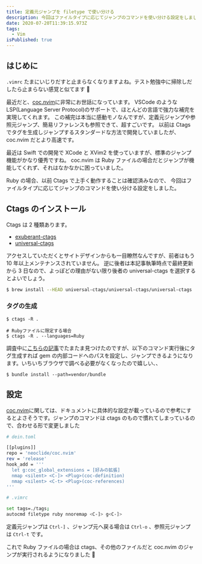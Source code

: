 ```yaml
---
title: 定義元ジャンプを filetype で使い分ける
description: 今回はファイルタイプに応じてジャンプのコマンドを使い分ける設定をしました。
date: 2020-07-20T11:39:15.973Z
tags:
  - Vim
isPublished: true
---
```


## はじめに

`.vimrc` たまにいじりだすと止まらなくなりますよね。テスト勉強中に掃除しだしたら止まらない感覚と似てます 🤔

最近だと、[coc.nvim](https://github.com/neoclide/coc.nvim)に非常にお世話になっています。
VSCode のような LSP(Language Server Protocol)のサポートで、ほとんどの言語で強力な補完を実現してくれます。
この補完は本当に感動モノなんですが、定義元ジャンプや参照元ジャンプ、簡易リファレンスも参照できて、超すごいです。
以前は Ctags でタグを生成しジャンプするスタンダードな方法で開発していましたが、coc.nvim だとより高速です。

最近は Swift での開発で XCode と XVim2 を使っていますが、標準のジャンプ機能がかなり優秀ですね。
coc.nvim は Ruby ファイルの場合だとジャンプが機能してくれず、それはなかなかに困っていました。

Ruby の場合、以前 Ctags で上手く動作することは確認済みなので、
今回はファイルタイプに応じてジャンプのコマンドを使い分ける設定をしました。

## Ctags のインストール

Ctags は 2 種類あります。

- [exuberant-ctags](http://ctags.sourceforge.net/)
- [universal-ctags](https://ctags.io/)

アクセスしていただくとサイトデザインからも一目瞭然なんですが、前者はもう 10 年以上メンテナンスされていません。
逆に後者は本記事執筆時点で最終更新から 3 日なので、よっぽどの理由がない限り後者の universal-ctags を選択するとよいでしょう。

```bash
$ brew install --HEAD universal-ctags/universal-ctags/universal-ctags
```

### タグの生成

```
$ ctags -R .

# Rubyファイルに限定する場合
$ ctags -R . --languages=Ruby
```

調査中に[こちらの記事](https://dev.to/lucasprag/little-trick-to-use-ctags-to-jump-to-definition-even-inside-gems-like-rails-on-vim-244j)でたまたま見つけたのですが、以下のコマンド実行後にタグ生成すれば gem の内部コードへのパスを設定し、ジャンプできるようになります。いちいちブラウザで調べる必要がなくなったので嬉しい、、

```
$ bundle install --path=vendor/bundle
```

## 設定

[coc.nvim](https://github.com/neoclide/coc.nvim)に関しては、ドキュメントに具体的な設定が載っているので参考にするとよさそうです。ジャンプのコマンドは ctags のもので慣れてしまっているので、合わせる形で変更しました

```bash
# dein.toml

[[plugins]]
repo = 'neoclide/coc.nvim'
rev = 'release'
hook_add = '''
  let g:coc_global_extensions = [好みの拡張]
  nmap <silent> <C-]> <Plug>(coc-definition)
  nmap <silent> <C-t> <Plug>(coc-references)
'''

```

```bash
# .vimrc

set tags=./tags;
autocmd filetype ruby nnoremap <C-]> g<C-]>

```

定義元ジャンプは `Ctrl-]` 、ジャンプ元へ戻る場合は `Ctrl-o` 、参照元ジャンプは `Ctrl-t` です。

これで Ruby ファイルの場合は ctags、その他のファイルだと coc.nvim のジャンプが実行されるようになりました 🎉
